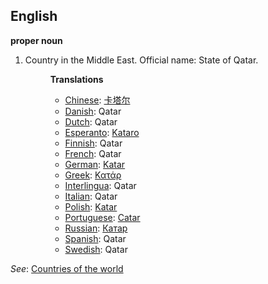 ==English==

'''proper noun'''

# Country in the Middle East. Official name: State of Qatar.
#:'''Translations'''
#:*[[Chinese]]: [[卡塔尔]]
#:*[[Danish]]: Qatar
#:*[[Dutch]]: Qatar
#:*[[Esperanto]]: [[Kataro]]
#:*[[Finnish]]: Qatar
#:*[[French]]: Qatar
#:*[[German]]: [[Katar]]
#:*[[Greek]]: [[Κατάρ]]
#:*[[Interlingua]]: Qatar
#:*[[Italian]]: Qatar
#:*[[Polish]]: [[Katar]]
#:*[[Portuguese]]: [[Catar]]
#:*[[Russian]]: [[Катар]]
#:*[[Spanish]]: Qatar
#:*[[Swedish]]: Qatar

''See'': [[Countries of the world]]